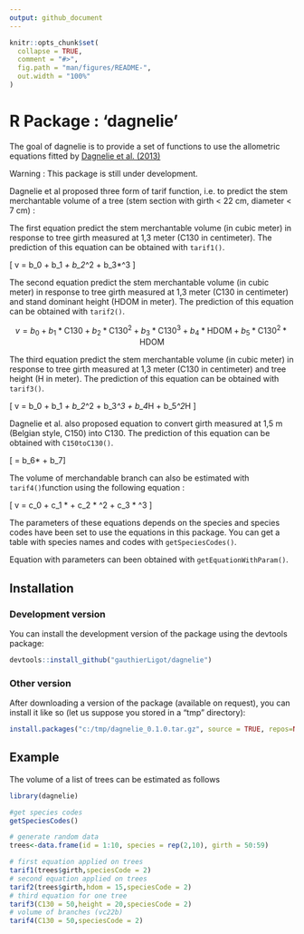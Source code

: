 ```yaml
---
output: github_document
---
```


<!-- README.md is generated from README.Rmd. Please edit that file -->

```r
knitr::opts_chunk$set(
  collapse = TRUE,
  comment = "#>",
  fig.path = "man/figures/README-",
  out.width = "100%"
)
```

# R Package  : 'dagnelie'

<!-- badges: start -->
<!-- badges: end -->

The goal of dagnelie is to provide a set of functions to use the allometric equations fitted by [Dagnelie et al. (2013)](http://hdl.handle.net/2268/155356)

Warning : This package is still under development.

Dagnelie et al proposed three form of tarif function, i.e. to predict the stem merchantable volume of a tree (stem section with girth < 22 cm, diameter < 7 cm) : 

The first equation predict the stem merchantable volume (in cubic meter) in response to tree girth measured at 1,3 meter (C130 in centimeter). The prediction of this equation can be obtained with `tarif1()`.

\[ v = b_0 + b_1*\mbox{C130} + b_2*\mbox{C130}^2 + b_3*\mbox{C130}^3 \]

The second equation predict the stem merchantable volume (in cubic meter) in response to tree girth measured at 1,3 meter (C130 in centimeter) and stand dominant height (HDOM in meter). The prediction of this equation can be obtained with `tarif2()`.

$$ v = b_0 + b_1*\mbox{C130} + b_2*\mbox{C130}^2 + b_3*\mbox{C130}^3 + b_4*\mbox{HDOM} + b_5*\mbox{C130}^2*\mbox{HDOM} $$

The third equation predict the stem merchantable volume (in cubic meter) in response to tree girth measured at 1,3 meter (C130 in centimeter) and tree height (H in meter). The prediction of this equation can be obtained with `tarif3()`.

\[ v = b_0 + b_1*\mbox{C130} + b_2*\mbox{C130}^2 + b_3*\mbox{C130}^3 + b_4*H + b_5*\mbox{C130}^2*H \]

Dagnelie et al. also proposed equation to convert girth measured at 1,5 m (Belgian style, C150) into C130. The prediction of this equation can be obtained with `C150toC130()`.

\[  \mbox{C130}= b_6*\mbox{C150} + b_7\]

The volume of merchandable branch can also be estimated with `tarif4()`function using the following equation : 

\[ v = c_0 + c_1 * \mbox{C130} + c_2 * \mbox{C130}^2 + c_3 * \mbox{C130}^3 \]

The parameters of these equations depends on the species and species codes have been set to use the equations in this package. You can get a table with species names and codes with `getSpeciesCodes()`.

Equation with parameters can been obtained with `getEquationWithParam()`.


## Installation

### Development version

You can install the development version of the package using the devtools package:

``` r
devtools::install_github("gauthierLigot/dagnelie")
```

### Other version

After downloading a version of the package (available on request), you can install it like so (let us suppose you stored in a "tmp" directory):

``` r
install.packages("c:/tmp/dagnelie_0.1.0.tar.gz", source = TRUE, repos=NULL)
```

## Example

The volume of a list of trees can be estimated as follows
```r
library(dagnelie)

#get species codes
getSpeciesCodes()

# generate random data
trees<-data.frame(id = 1:10, species = rep(2,10), girth = 50:59)

# first equation applied on trees
tarif1(trees$girth,speciesCode = 2)
# second equation applied on trees
tarif2(trees$girth,hdom = 15,speciesCode = 2)
# third equation for one tree
tarif3(C130 = 50,height = 20,speciesCode = 2)
# volume of branches (vc22b)
tarif4(C130 = 50,speciesCode = 2)
```

